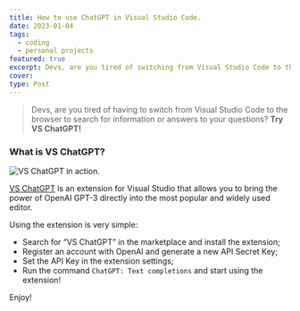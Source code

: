 ```yaml
---
title: How to use ChatGPT in Visual Studio Code.
date: 2023-01-04
tags:
  - coding
  - personal projects
featured: true
excerpt: Devs, are you tired of switching from Visual Studio Code to the browser? Try VS ChatGPT!
cover:
type: Post
---
```


> Devs, are you tired of having to switch from Visual Studio Code to the browser to search for information or answers to your questions? **Try VS ChatGPT!**

### What is VS ChatGPT?

![VS ChatGPT in action.](https://cdn-images-1.medium.com/max/800/1*cy0Pyxyp5EkCVWhZG7pc3w.gif)

[VS ChatGPT](https://marketplace.visualstudio.com/items?itemName=0xFedev.vs-chatgpt) is an extension for Visual Studio that allows you to bring the power of OpenAI GPT-3 directly into the most popular and widely used editor.

Using the extension is very simple:

- Search for “VS ChatGPT” in the marketplace and install the extension;
- Register an account with OpenAI and generate a new API Secret Key;
- Set the API Key in the extension settings;
- Run the command `ChatGPT: Text completions` and start using the extension!

Enjoy!
